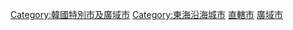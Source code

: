 {{DEFAULTSORT:Busan Gwangyeoksi}}
{{Commonscat|Busan}}
{{catmore}}
[[Category:韓國特別市及廣域市|Category:韓國特別市及廣域市]]
[[Category:東海沿海城市|Category:東海沿海城市]]
[[Category:1963年韓國建立|直轄市]]
[[Category:1995年韓國建立|廣域市]]